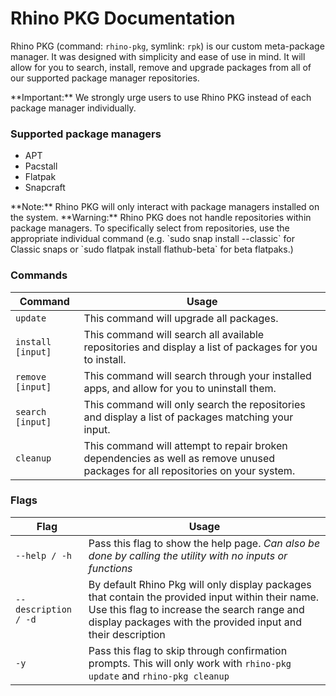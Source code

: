 
# Rhino PKG Documentation

Rhino PKG (command: `rhino-pkg`, symlink: `rpk`) is our custom meta-package manager. It was designed with simplicity and ease of use in mind. It will allow for you to search, install, remove and upgrade packages from all of our supported package manager repositories.

<Callout emoji="ⓘ">
  **Important:** We strongly urge users to use Rhino PKG instead of each package manager individually.
</Callout>

### Supported package managers
- APT
- Pacstall
- Flatpak
- Snapcraft

<Callout type="info" emoji="✎">
  **Note:** Rhino PKG will only interact with package managers installed on the system.
</Callout>

<Callout type="warning" emoji="⚠">
  **Warning:** Rhino PKG does not handle repositories within package managers. To specifically select from repositories, use the appropriate individual command (e.g. `sudo snap install --classic` for Classic snaps or `sudo flatpak install flathub-beta` for beta flatpaks.)
</Callout>

### Commands

| Command | Usage |
|---------|-------|
| `update` | This command will upgrade all packages. |
| `install [input]` | This command will search all available repositories and display a list of packages for you to install. |
| `remove [input]` | This command will search through your installed apps, and allow for you to uninstall them. |
| `search [input]` | This command will only search the repositories and display a list of packages matching your input. |
| `cleanup` | This command will attempt to repair broken dependencies as well as remove unused packages for all repositories on your system. |

### Flags

| Flag | Usage |
|------|-------|
| `--help / -h` | Pass this flag to show the help page. *Can also be done by calling the utility with no inputs or functions*
| `--description / -d` | By default Rhino Pkg will only display packages that contain the provided input within their name. Use this flag to increase the search range and display packages with the provided input and their description |
| `-y` | Pass this flag to skip through confirmation prompts. This will only work with `rhino-pkg update` and `rhino-pkg cleanup` |
